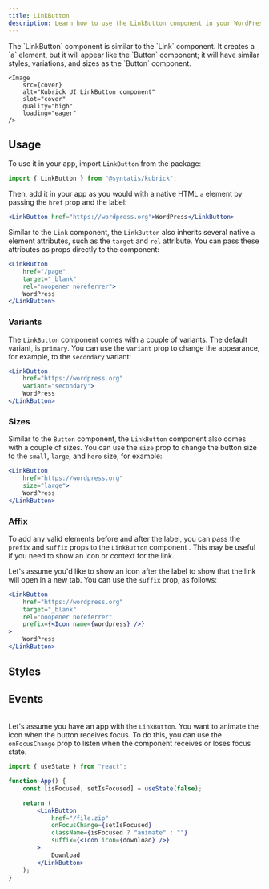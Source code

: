 ```yaml
---
title: LinkButton
description: Learn how to use the LinkButton component in your WordPress admin application.
---
```



<Lead storybook="/docs/components-linkbutton--docs" stackblitz="/edit/syntatis-kubrick-link-button?file=src/App.jsx">
	The `LinkButton` component is similar to the `Link` component. It creates a
	`a` element, but it will appear like the `Button` component; it will have
	similar styles, variations, and sizes as the `Button` component.

	<Image
		src={cover}
		alt="Kubrick UI LinkButton component"
		slot="cover"
		quality="high"
		loading="eager"
	/>
</Lead>

## Usage

To use it in your app, import `LinkButton` from the package:

```jsx
import { LinkButton } from "@syntatis/kubrick";
```

Then, add it in your app as you would with a native HTML `a` element by passing the `href` prop and the label:

```jsx
<LinkButton href="https://wordpress.org">WordPress</LinkButton>
```

Similar to the `Link` component, the `LinkButton` also inherits several native `a` element attributes, such as the `target` and `rel` attribute. You can pass these attributes as props directly to the component:

```jsx {3-4}
<LinkButton
	href="/page"
	target="_blank"
	rel="noopener noreferrer">
	WordPress
</LinkButton>
```

### Variants

The `LinkButton` component comes with a couple of variants. The default variant, is `primary`. You can use the `variant` prop to change the appearance, for example, to the `secondary` variant:

```jsx {3}
<LinkButton
	href="https://wordpress.org"
	variant="secondary">
	WordPress
</LinkButton>
```

### Sizes

Similar to the `Button` component, the `LinkButton` component also comes with a couple of sizes. You can use the `size` prop to change the button size to the `small`, `large`, and `hero` size, for example:

```jsx {3}
<LinkButton
	href="https://wordpress.org"
	size="large">
	WordPress
</LinkButton>
```

### Affix

To add any valid elements before and after the label, you can pass the `prefix` and `suffix` props to the `LinkButton` component . This may be useful if you need to show an icon or context for the link.

Let's assume you'd like to show an icon after the label to show that the link will open in a new tab. You can use the `suffix` prop, as follows:

```jsx {5}
<LinkButton
	href="https://wordpress.org"
	target="_blank"
	rel="noopener noreferrer"
	prefix={<Icon name={wordpress} />}
>
	WordPress
</LinkButton>
```

## Styles

<Table
	component="LinkButton"
	items={[
		["root", "The root element of the link."],
		["prefix", "The element that wraps the prefix content."],
		["suffix", "The element that wraps the suffix content."],
		["infix", "The element that wraps the link label when the prefix or suffix is present."],
	]}
	/>

## Events

<Table
	variant="events"
	component="LinkButton"
	items={[
		["onHoverChange", "Triggered when the link is hovered. The function callback will receive a boolean value indicating if the link is hovered."],
		["onFocusChange", "Triggered when the link receives or loses focus. The function callback will receive a boolean value indicating if the link is focused."],
	]}
	/>

Let's assume you have an app with the `LinkButton`. You want to animate the icon when the button receives focus. To do this, you can use the `onFocusChange` prop to listen when the component receives or loses focus state.

```jsx {9}
import { useState } from "react";

function App() {
	const [isFocused, setIsFocused] = useState(false);

	return (
		<LinkButton
			href="/file.zip"
			onFocusChange={setIsFocused}
			className={isFocused ? "animate" : ""}
			suffix={<Icon icon={download} />}
		>
			Download
		</LinkButton>
	);
}
```
